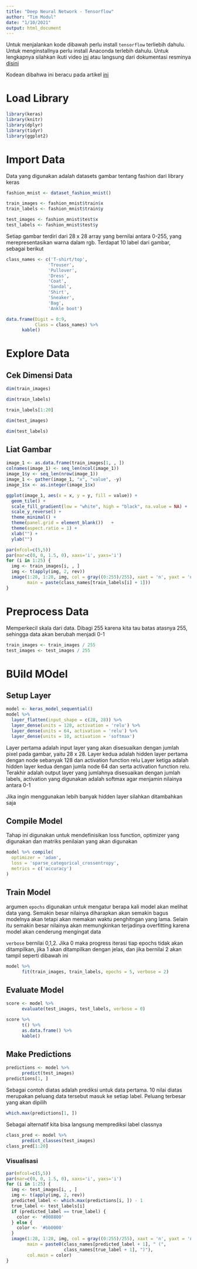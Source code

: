 ```yaml
---
title: "Deep Neural Network - Tensorflow"
author: "Tim Modul"
date: "1/10/2021"
output: html_document
---
```


Untuk menjalankan kode dibawah perlu install `tensorflow` terliebih dahulu. Untuk menginstallnya perlu install Anaconda terlebih dahulu. Untuk lengkapnya silahkan ikuti video [ini](https://www.youtube.com/watch?v=Maf6xmQI-wM) atau langsung dari dokumentasi resminya [disini](https://tensorflow.rstudio.com/installation/)

Kodean dibahwa ini beracu pada artikel [ini](https://tensorflow.rstudio.com/tutorials/beginners/basic-ml/tutorial_basic_classification/)

# Load Library
```r
library(keras)
library(knitr)
library(dplyr)
library(tidyr)
library(ggplot2)
```

# Import Data
Data yang digunakan adalah datasets gambar tentang fashion dari library keras
```r
fashion_mnist <- dataset_fashion_mnist()

train_images <- fashion_mnist$train$x
train_labels <- fashion_mnist$train$y

test_images <- fashion_mnist$test$x
test_labels <- fashion_mnist$test$y
```

Setiap gambar terdiri dari 28 x 28 array yang bernilai antara 0-255, yang merepresentasikan warna dalam rgb. Terdapat 10 label dari gambar, sebagai berikut

```r
class_names <- c('T-shirt/top',
                'Trouser',
                'Pullover',
                'Dress',
                'Coat', 
                'Sandal',
                'Shirt',
                'Sneaker',
                'Bag',
                'Ankle boot')

data.frame(Digit = 0:9,
           Class = class_names) %>%
      kable()
```

# Explore Data

## Cek Dimensi Data

```r
dim(train_images)
```
```r
dim(train_labels)
```
```r
train_labels[1:20]
```

```r
dim(test_images)
```

```r
dim(test_labels)
```

## Liat Gambar
```r
image_1 <- as.data.frame(train_images[1, , ])
colnames(image_1) <- seq_len(ncol(image_1))
image_1$y <- seq_len(nrow(image_1))
image_1 <- gather(image_1, "x", "value", -y)
image_1$x <- as.integer(image_1$x)

ggplot(image_1, aes(x = x, y = y, fill = value)) +
  geom_tile() +
  scale_fill_gradient(low = "white", high = "black", na.value = NA) +
  scale_y_reverse() +
  theme_minimal() +
  theme(panel.grid = element_blank())   +
  theme(aspect.ratio = 1) +
  xlab("") +
  ylab("")
```

```r
par(mfcol=c(5,5))
par(mar=c(0, 0, 1.5, 0), xaxs='i', yaxs='i')
for (i in 1:25) { 
  img <- train_images[i, , ]
  img <- t(apply(img, 2, rev)) 
  image(1:28, 1:28, img, col = gray((0:255)/255), xaxt = 'n', yaxt = 'n',
        main = paste(class_names[train_labels[i] + 1]))
}
```

# Preprocess Data
Memperkecil skala dari data. Dibagi 255 karena kita tau batas atasnya 255, sehingga data akan berubah menjadi 0-1
```r
train_images <- train_images / 255
test_images <- test_images / 255
```

# BUild MOdel

## Setup Layer
```r
model <- keras_model_sequential()
model %>%
  layer_flatten(input_shape = c(28, 28)) %>%
  layer_dense(units = 128, activation = 'relu') %>%
  layer_dense(units = 64, activation = 'relu') %>%
  layer_dense(units = 10, activation = 'softmax')
```

Layer pertama adalah input layer yang akan disesuaikan dengan jumlah pixel pada gambar, yaitu 28 x 28. Layer kedua adalah hidden layer pertama dengan node sebanyak 128 dan activation function relu Layer ketiga adalah hidden layer kedua dengan jumla node 64 dan serta activation function relu. Terakhir adalah output layer yang jumlahnya disesuaikan dengan jumlah labels, activation yang digunakan adalah softmax agar menjamin nilainya antara 0-1

Jika ingin menggunakan lebih banyak hidden layer silahkan ditambahkan saja

## Compile Model
Tahap ini digunakan untuk mendefinisikan loss function, optimizer yang digunakan dan matriks penilaian yang akan digunakan
```r
model %>% compile(
  optimizer = 'adam', 
  loss = 'sparse_categorical_crossentropy',
  metrics = c('accuracy')
)
```

## Train Model
argumen `epochs` digunakan untuk mengatur berapa kali model akan melihat data yang. Semakin besar nilainya diharapkan akan semakin bagus modelnya akan tetapi akan memakan waktu penghitngan yang lama. Selain itu semakin besar nilainya akan memungkinkan terjadinya overfitting karena model akan cenderung mengingat data

`verbose` bernilai 0,1,2. Jika 0 maka progress iterasi tiap epochs tidak akan ditampilkan, jika 1 akan ditampilkan dengan jelas, dan jika bernilai 2 akan tampil seperti dibawah ini
```r
model %>% 
      fit(train_images, train_labels, epochs = 5, verbose = 2)
```

## Evaluate Model
```r
score <- model %>% 
      evaluate(test_images, test_labels, verbose = 0)

score %>%
      t() %>%
      as.data.frame() %>%
      kable()
```

## Make Predictions
```r
predictions <- model %>% 
      predict(test_images)
predictions[1, ]
```
Sebagai contoh diatas adalah prediksi untuk data pertama. 10 nilai diatas merupakan peluang data tersebut masuk ke setiap label. Peluang terbesar yang akan dipilih

```r
which.max(predictions[1, ])
```

Sebagai alternatif kita bisa langsung memprediksi label classnya
```r
class_pred <- model %>% 
      predict_classes(test_images)
class_pred[1:20]
```

### Visualisasi 
```r
par(mfcol=c(5,5))
par(mar=c(0, 0, 1.5, 0), xaxs='i', yaxs='i')
for (i in 1:25) { 
  img <- test_images[i, , ]
  img <- t(apply(img, 2, rev)) 
  predicted_label <- which.max(predictions[i, ]) - 1
  true_label <- test_labels[i]
  if (predicted_label == true_label) {
    color <- '#008800' 
  } else {
    color <- '#bb0000'
  }
  image(1:28, 1:28, img, col = gray((0:255)/255), xaxt = 'n', yaxt = 'n',
        main = paste0(class_names[predicted_label + 1], " (",
                      class_names[true_label + 1], ")"),
        col.main = color)
}
```
